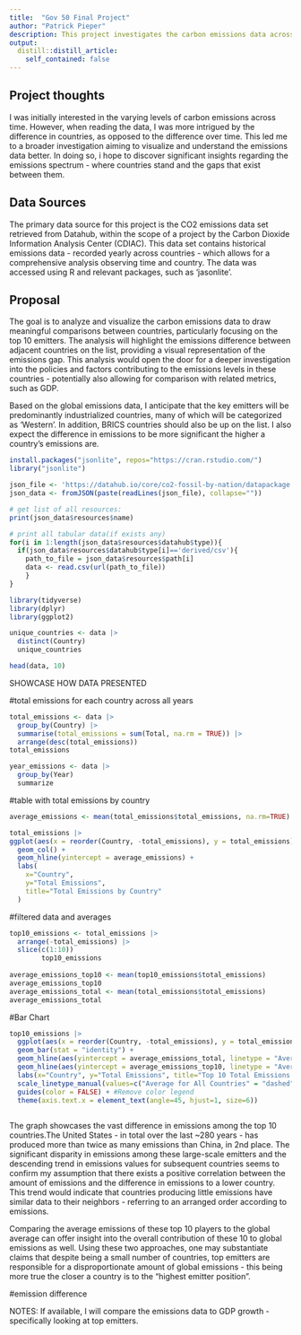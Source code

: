 ```yaml
---
title:  "Gov 50 Final Project"
author: "Patrick Pieper"
description: This project investigates the carbon emissions data across various countries since '1751', focusing on identifying and visualizing the differences in emissions. The objective is to pinpoint the highest emitters, compare emissions amongst countries, and highlight the gap between them. 
output:
  distill::distill_article:
    self_contained: false
---
```



## Project thoughts

I was initially interested in the varying levels of carbon emissions across time. However, when reading the data, I was more intrigued by the difference in countries, as opposed to the difference over time. This led me to a broader investigation aiming to visualize and understand the emissions data better. In doing so, i hope to discover significant insights regarding the emissions spectrum - where countries stand and the gaps that exist between them.


## Data Sources

The primary data source for this project is the CO2 emissions data set retrieved from Datahub, within the scope of a project by the Carbon Dioxide Information Analysis Center (CDIAC). This data set contains historical emissions data - recorded yearly across countries - which allows for a comprehensive analysis observing time and country. The data was accessed using R and relevant packages, such as 'jasonlite'.


## Proposal
The goal is to analyze and visualize the carbon emissions data to draw meaningful comparisons between countries, particularly focusing on the top 10 emitters. The analysis will highlight the emissions difference between adjacent countries on the list, providing a visual representation of the emissions gap. This analysis would open the door for a deeper investigation into the policies and factors contributing to the emissions levels in these countries - potentially also allowing for comparison with related metrics, such as GDP. 

Based on the global emissions data, I anticipate that the key emitters will be predominantly industrialized countries, many of which will be categorized as 'Western'. In addition, BRICS countries should also be up on the list. I also expect the difference in emissions to be more significant the higher a country's emissions are.





```r
install.packages("jsonlite", repos="https://cran.rstudio.com/")
library("jsonlite")

json_file <- 'https://datahub.io/core/co2-fossil-by-nation/datapackage.json'
json_data <- fromJSON(paste(readLines(json_file), collapse=""))

# get list of all resources:
print(json_data$resources$name)

# print all tabular data(if exists any)
for(i in 1:length(json_data$resources$datahub$type)){
  if(json_data$resources$datahub$type[i]=='derived/csv'){
    path_to_file = json_data$resources$path[i]
    data <- read.csv(url(path_to_file))
    }
}
```


```r
library(tidyverse)
library(dplyr)
library(ggplot2)
```
```r
unique_countries <- data |>
  distinct(Country)
  unique_countries
```

```r
head(data, 10)
```

SHOWCASE HOW DATA PRESENTED

#total emissions for each country across all years

```r
total_emissions <- data |>
  group_by(Country) |>
  summarise(total_emissions = sum(Total, na.rm = TRUE)) |>
  arrange(desc(total_emissions))
total_emissions
```

```r
year_emissions <- data |>
  group_by(Year)
  summarize
```


#table with total emissions by country

```r
average_emissions <- mean(total_emissions$total_emissions, na.rm=TRUE)

total_emissions |>
ggplot(aes(x = reorder(Country, -total_emissions), y = total_emissions)) +
  geom_col() +
  geom_hline(yintercept = average_emissions) +
  labs(
    x="Country",
    y="Total Emissions",
    title="Total Emissions by Country"
  )
```


#filtered data and averages

```r
top10_emissions <- total_emissions |>
  arrange(-total_emissions) |>
  slice(c(1:10))
        top10_emissions
        
average_emissions_top10 <- mean(top10_emissions$total_emissions)
average_emissions_top10
average_emissions_total <- mean(total_emissions$total_emissions)
average_emissions_total
```


#Bar Chart 

```r
top10_emissions |>
  ggplot(aes(x = reorder(Country, -total_emissions), y = total_emissions)) +
  geom_bar(stat = "identity") +
  geom_hline(aes(yintercept = average_emissions_total, linetype = "Average for All Countries", color="indianred")) +
  geom_hline(aes(yintercept = average_emissions_top10, linetype = "Average for Top 10 Countries", color="dodgerblue")) +
  labs(x="Country", y="Total Emissions", title="Top 10 Total Emissions by Country") +
  scale_linetype_manual(values=c("Average for All Countries" = "dashed", "Average for Top 10 Countries" = "dotted"), name="Average Line") +
  guides(color = FALSE) + #Remove color legend
  theme(axis.text.x = element_text(angle=45, hjust=1, size=6))
  
```

The graph showcases the vast difference in emissions among the top 10 countries.The United States - in total over the last ~280 years - has produced more than twice as many emissions than China, in 2nd place. The significant disparity in emissions among these large-scale emitters and the descending trend in emissions values for subsequent countries seems to confirm my assumption that there exists a positive correlation between the amount of emissions and the difference in emissions to a lower country. This trend would indicate that countries producing little emissions have similar data to their neighbors - referring to an arranged order according to emissions.

Comparing the average emissions of these top 10 players to the global average can offer insight into the overall contribution of these 10 to global emissions as well. Using these two approaches, one may substantiate claims that despite being a small number of countries, top emitters are responsible for a disproportionate amount of global emissions - this being more true the closer a country is to the "highest emitter position".

#emission difference


NOTES: If available, I will compare the emissions data to GDP growth - specifically looking at top emitters.



















